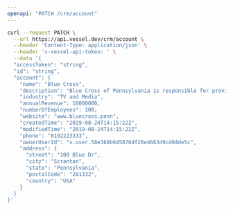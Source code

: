 ```yaml
---
openapi: "PATCH /crm/account"
---
```


<RequestExample>

```bash Request
curl --request PATCH \
  --url https://api.vessel.dev/crm/account \
  --header 'Content-Type: application/json' \
  --header 'x-vessel-api-token: ' \
  --data '{
  "accessToken": "string",
  "id": "string",
  "account": {
    "name": "Blue Cross",
    "description": "Blue Cross of Pennsylvania is responsible for providing services to the good people of Scranton",
    "industry": "TV and Media",
    "annualRevenue": 10000000,
    "numberOfEmployees": 100,
    "website": "www.bluecross.penn",
    "createdTime": "2019-08-24T14:15:22Z",
    "modifiedTime": "2019-08-24T14:15:22Z",
    "phone": "8192223333",
    "ownerUserId": "v.user.58e360b645876df20e4663d9cd04de5c",
    "address": {
      "street": "100 Blue Dr",
      "city": "Scranton",
      "state": "Pennsylvania",
      "postalCode": "281332",
      "country": "USA"
    }
  }
}'
```

</RequestExample>
